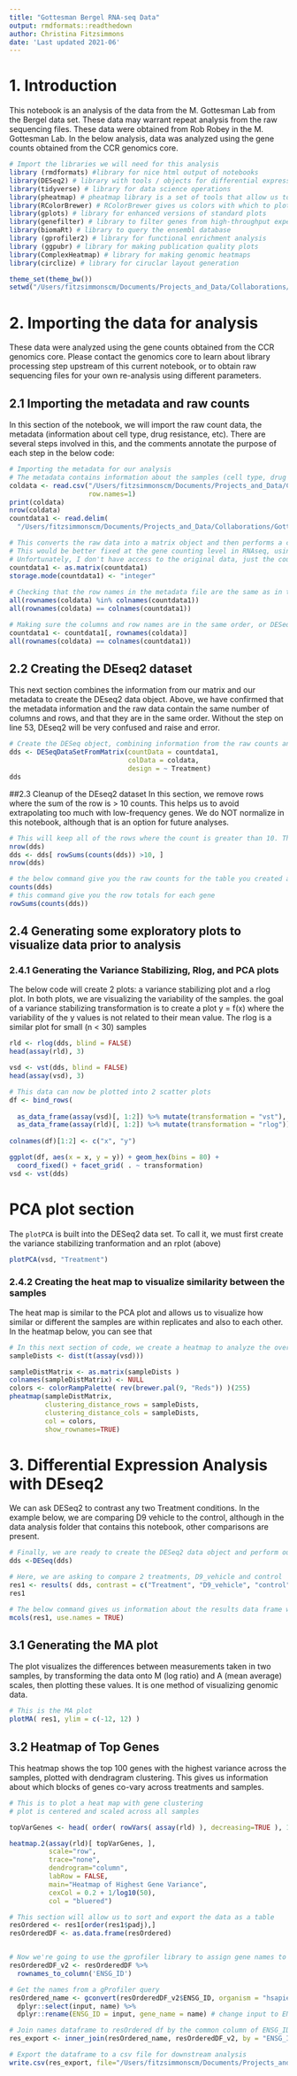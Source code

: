 ```yaml
---
title: "Gottesman Bergel RNA-seq Data"
output: rmdformats::readthedown
author: Christina Fitzsimmons
date: 'Last updated 2021-06'
---
```


# 1. Introduction
This notebook is an analysis of the data from the M. Gottesman Lab from the Bergel data set. These data may warrant repeat analysis from the raw sequencing files. These data were obtained from Rob Robey in the M. Gottesman Lab. In the below analysis, data was analyzed using the gene counts obtained from the CCR genomics core.

```r
# Import the libraries we will need for this analysis
library (rmdformats) #library for nice html output of notebooks
library(DESeq2) # library with tools / objects for differential expression analysis
library(tidyverse) # library for data science operations
library(pheatmap) # pheatmap library is a set of tools that allow us to visualize the data
library(RColorBrewer) # RColorBrewer gives us colors with which to plot things
library(gplots) # library for enhanced versions of standard plots
library(genefilter) # library to filter genes from high-throughput experiments
library(biomaRt) # library to query the ensembl database
library (gprofiler2) # library for functional enrichment analysis
library (ggpubr) # library for making publication quality plots
library(ComplexHeatmap) # library for making genomic heatmaps
library(circlize) # library for ciruclar layout generation

theme_set(theme_bw())
setwd("/Users/fitzsimmonscm/Documents/Projects_and_Data/Collaborations/Gottesman/RNASeq_Bergel/")

```
# 2. Importing the data for analysis
These data were analyzed using the gene counts obtained from the CCR genomics core. Please contact the genomics core to learn about library processing step upstream of this current notebook, or to obtain raw sequencing files for your own re-analysis using different parameters. 

## 2.1 Importing the metadata and raw counts
In this section of the notebook, we will import the raw count data, the metadata (information about cell type, drug resistance, etc). There are several steps involved in this, and the comments annotate the purpose of each step in the below code: 
```r

# Importing the metadata for our analysis
# The metadata contains information about the samples (cell type, drug resistance, etc) that we will use in our analyses
coldata <- read.csv("/Users/fitzsimmonscm/Documents/Projects_and_Data/Collaborations/Gottesman/RNASeq_Bergel/Gottesman_Rhomedepsin.csv",
                    row.names=1)
print(coldata)
nrow(coldata)
countdata1 <- read.delim(
  "/Users/fitzsimmonscm/Documents/Projects_and_Data/Collaborations/Gottesman/RNASeq_Bergel/RawCountFile_rsemgenes.txt", row.names = 1)

# This converts the raw data into a matrix object and then performs a cast to integer. 
# This would be better fixed at the gene counting level in RNAseq, using a counting program that does not report fractional values
# Unfortunately, I don't have access to the original data, just the count files. 
countdata1 <- as.matrix(countdata1)
storage.mode(countdata1) <- "integer"
  
# Checking that the row names in the metadata file are the same as in the columns in the data frame
all(rownames(coldata) %in% colnames(countdata1))
all(rownames(coldata) == colnames(countdata1))

# Making sure the columns and row names are in the same order, or DESeq2 will get confused
countdata1 <- countdata1[, rownames(coldata)]
all(rownames(coldata) == colnames(countdata1))

```
## 2.2 Creating the DEseq2 dataset
This next section combines the information from our matrix and our metadata to create the DEseq2 data object. Above, we have confirmed that the metadata information and the raw data contain the same number of columns and rows, and that they are in the same order. Without the step on line 53, DEseq2 will be very confused and raise and error. 
```r
# Create the DESeq object, combining information from the raw counts and metadata. Here, we are specifying a group we are interested in comparing. In this case, the different drug treatments
dds <- DESeqDataSetFromMatrix(countData = countdata1,
                              colData = coldata,
                              design = ~ Treatment)
dds

```
##2.3 Cleanup of the DEseq2 dataset
In this section, we remove rows where the sum of the row is > 10 counts. This helps us to avoid extrapolating too much with low-frequency genes. We do NOT normalize in this notebook, although that is an option for future analyses. 
```r
# This will keep all of the rows where the count is greater than 10. This removes any zeros, which can make analysis tricky. 
nrow(dds)
dds <- dds[ rowSums(counts(dds)) >10, ]
nrow(dds)

# the below command give you the raw counts for the table you created above
counts(dds)
# this command give you the row totals for each gene
rowSums(counts(dds))
```
## 2.4 Generating some exploratory plots to visualize data prior to analysis

### 2.4.1 Generating the Variance Stabilizing, Rlog, and PCA plots
The below code will create 2 plots: a variance stabilizing plot and a rlog plot. In both plots, we are visualizing the variability of the samples. the goal of a variance stabilizing transformation is to create a plot y = f(x) where the variability of the y values is not related to their mean value. The rlog is a similar plot for small (n < 30) samples
```r

rld <- rlog(dds, blind = FALSE)
head(assay(rld), 3)

vsd <- vst(dds, blind = FALSE)
head(assay(vsd), 3)

# This data can now be plotted into 2 scatter plots
df <- bind_rows(
  
  as_data_frame(assay(vsd)[, 1:2]) %>% mutate(transformation = "vst"),
  as_data_frame(assay(rld)[, 1:2]) %>% mutate(transformation = "rlog"))
  
colnames(df)[1:2] <- c("x", "y")  

ggplot(df, aes(x = x, y = y)) + geom_hex(bins = 80) +
  coord_fixed() + facet_grid( . ~ transformation)
vsd <- vst(dds)

```
# PCA plot section
The `plotPCA` is built into the DESeq2 data set. To call it, we must first create the variance stabilizing tranformation and an rplot (above)
```r
plotPCA(vsd, "Treatment")
```


### 2.4.2 Creating the heat map to visualize similarity between the samples
The heat map is similar to the PCA plot and allows us to visualize how similar or different the samples are within replicates and also to each other. In the heatmap below, you can see that 
```r
# In this next section of code, we create a heatmap to analyze the overall similarity between the samples
sampleDists <- dist(t(assay(vsd)))

sampleDistMatrix <- as.matrix(sampleDists )
colnames(sampleDistMatrix) <- NULL
colors <- colorRampPalette( rev(brewer.pal(9, "Reds")) )(255)
pheatmap(sampleDistMatrix,
         clustering_distance_rows = sampleDists,
         clustering_distance_cols = sampleDists,
         col = colors,
         show_rownames=TRUE)
```
# 3. Differential Expression Analysis with DEseq2
We can ask DESeq2 to contrast any two Treatment conditions. In the example below, we are comparing D9 vehicle to the control, although in the data analysis folder that contains this notebook, other comparisons are present. 
```r

# Finally, we are ready to create the DESeq2 data object and perform our analysis
dds <-DESeq(dds)

# Here, we are asking to compare 2 treatments, D9_vehicle and control
res1 <- results( dds, contrast = c("Treatment", "D9_vehicle", "control") ) 
res1

# The below command gives us information about the results data frame we just created in the above window 
mcols(res1, use.names = TRUE)
```
## 3.1 Generating the MA plot
The plot visualizes the differences between measurements taken in two samples, by transforming the data onto M (log ratio) and A (mean average) scales, then plotting these values. It is one method of visualizing genomic data. 
```r
# This is the MA plot
plotMA( res1, ylim = c(-12, 12) )
```
## 3.2 Heatmap of Top Genes
This heatmap shows the top 100 genes with the highest variance across the samples, plotted with dendragram clustering. This gives us information about which blocks of genes co-vary across treatments and samples. 

```r
# This is to plot a heat map with gene clustering
# plot is centered and scaled across all samples

topVarGenes <- head( order( rowVars( assay(rld) ), decreasing=TRUE ), 100 )

heatmap.2(assay(rld)[ topVarGenes, ], 
          scale="row",
          trace="none",
          dendrogram="column",
          labRow = FALSE,
          main="Heatmap of Highest Gene Variance",
          cexCol = 0.2 + 1/log10(50),
          col = "bluered")

```


```r
# This section will allow us to sort and export the data as a table
resOrdered <- res1[order(res1$padj),]
resOrderedDF <- as.data.frame(resOrdered)


# Now we're going to use the gprofiler library to assign gene names to the data. Right now, all we have is the big long ENSG ID number
resOrderedDF_v2 <- resOrderedDF %>%
  rownames_to_column('ENSG_ID')

# Get the names from a gProfiler query
resOrdered_name <- gconvert(resOrderedDF_v2$ENSG_ID, organism = "hsapiens", target = "HGNC", filter_na = F) %>%
  dplyr::select(input, name) %>%
  dplyr::rename(ENSG_ID = input, gene_name = name) # change input to ENSG_ID

# Join names dataframe to resOrdered df by the common column of ENSG_ID
res_export <- inner_join(resOrdered_name, resOrderedDF_v2, by = "ENSG_ID")

# Export the dataframe to a csv file for downstream analysis
write.csv(res_export, file="/Users/fitzsimmonscm/Documents/Projects_and_Data/Collaborations/Gottesman/RNASeq_Bergel/2019.03.16_Rhomedepsin_RNASeq_D9res_D9treatvscontrol.csv")
```

